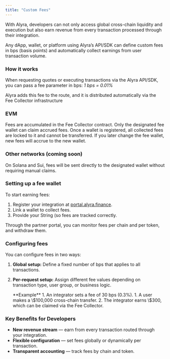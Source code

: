 ```yaml
---
title: "Custom Fees"
---
```


With Alyra, developers can not only access global cross-chain liquidity and execution but also earn revenue from every transaction processed through their integration.

Any dApp, wallet, or platform using Alyra’s API/SDK can define custom fees in bps (basis points) and automatically collect earnings from user transaction volume.

### How it works

When requesting quotes or executing transactions via the Alyra API/SDK, you can pass a fee parameter in bps: _1 bps = 0.01%_

Alyra adds this fee to the route, and it is distributed automatically via the Fee Collector infrastructure

### EVM

Fees are accumulated in the Fee Collector contract. Only the designated fee wallet can claim accrued fees. Once a wallet is registered, all collected fees are locked to it and cannot be transferred. If you later change the fee wallet, new fees will accrue to the new wallet.

### Other networks (coming soon)

On Solana and Sui, fees will be sent directly to the designated wallet without requiring manual claims.

### Setting up a fee wallet

To start earning fees:

1. Register your integration at [portal.alyra.finance](https://portal.alyra.finance).
2. Link a wallet to collect fees.
3. Provide your String (so fees are tracked correctly.

Through the partner portal, you can monitor fees per chain and per token, and withdraw them.

### Configuring fees

You can configure fees in two ways:

1. **Global setup:** Define a fixed number of bps that applies to all transactions.
2. **Per-request setup:** Assign different fee values depending on transaction type, user group, or business logic.

   <Note>
     **Example**
     1. An integrator sets a fee of 30 bps (0.3%).
     1. A user makes a \$100,000 cross-chain transfer.
     2. The integrator earns \$300, which can be claimed via the Fee Collector.
   </Note>

### Key Benefits for Developers

- **New revenue stream** — earn from every transaction routed through your integration.
- **Flexible configuration** — set fees globally or dynamically per transaction.
- **Transparent accounting** — track fees by chain and token.
